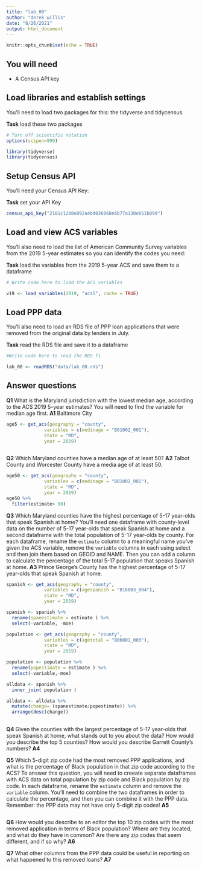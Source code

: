 ```yaml
---
title: "lab_08"
author: "derek willis"
date: "8/26/2021"
output: html_document
---
```


```r
knitr::opts_chunk$set(echo = TRUE)
```

## You will need

* A Census API key

## Load libraries and establish settings

You'll need to load two packages for this: the tidyverse and tidycensus.

**Task** load these two packages

```r
# Turn off scientific notation
options(scipen=999)

library(tidyverse)
library(tidycensus)
```

## Setup Census API

You'll need your Census API Key:

**Task** set your API Key

```r
census_api_key("2181c12b8e092a4bd036068e6b77a130eb51b099")
```

## Load and view ACS variables

You'll also need to load the list of American Community Survey variables from the 2019 5-year estimates so you can identify the codes you need:

**Task** load the variables from the 2019 5-year ACS and save them to a dataframe

```r
# Write code here to load the ACS variables

v19 <- load_variables(2019, "acs5", cache = TRUE)


```

## Load PPP data

You'll also need to load an RDS file of PPP loan applications that were removed from the original data by lenders in July.

**Task** read the RDS file and save it to a dataframe

```r
#Write code here to read the RDS fi

lab_08 <- readRDS("data/lab_08.rds")
```

## Answer questions

**Q1** What is the Maryland jurisdiction with the lowest median age, according to the ACS 2019 5-year estimates? You will need to find the variable for median age first.
**A1** Baltimore City

```r
age5 <- get_acs(geography = "county",
              variables = c(medinage = "B01002_001"),
              state = "MD",
              year = 2019)
        
```

**Q2** Which Maryland counties have a median age of at least 50?
**A2**
Talbot County and Worcester County have a media age of at least 50.
```r
age50 <- get_acs(geography = "county",
              variables = c(medinage = "B01002_001"),
              state = "MD",
              year = 2019) 
age50 %>%
  filter(estimate> 50)

```

**Q3** Which Maryland counties have the highest percentage of 5-17 year-olds that speak Spanish at home? You'll need one dataframe with county-level data on the number of 5-17 year-olds that speak Spanish at home and a second dataframe with the total population of 5-17 year-olds by county. For each dataframe, rename the `estimate` column to a meaningful name you've given the ACS variable, remove the `variable` columns in each using select and then join them based on GEOID and NAME. Then you can add a column to calculate the percentage of the total 5-17 population that speaks Spanish at home.
**A3**
Prince George's County has the highest percentage of 5-17 year-olds that speak Spanish at home.
```r
spanish <- get_acs(geography = "county",
              variables = c(agespanish = "B16003_004"),
              state = "MD",
              year = 2019)

spanish <- spanish %>%
  rename(spanestimate = estimate ) %>%
  select(-variable, -moe)

population <- get_acs(geography = "county",
              variables = c(agetotal = "B06001_003"),
              state = "MD",
              year = 2019) 

population <- population %>%
  rename(popestimate = estimate ) %>%
  select(-variable,-moe)

alldata <- spanish %>%
  inner_join( population )

alldata <- alldata %>%
  mutate(change= (spanestimate/popestimate)) %>%
  arrange(desc(change))
  

```

**Q4** Given the counties with the largest percentage of 5-17 year-olds that speak Spanish at home, what stands out to you about the data? How would you describe the top 5 counties? How would you describe Garrett County's numbers?
**A4**

**Q5** Which 5-digit zip code had the most removed PPP applications, and what is the percentage of Black population in that zip code according to the ACS? To answer this question, you will need to creeate separate dataframes with ACS data on total population by zip code and Black population by zip code. In each dataframe, rename the `estimate` column and remove the `variable` column. You'll need to combine the two dataframes in order to calculate the percentage, and then you can combine it with the PPP data. Remember: the PPP data may not have only 5-digit zip codes!
**A5**

```r
```

**Q6** How would you describe to an editor the top 10 zip codes with the most removed application in terms of Black population? Where are they located, and what do they have in common? Are there any zip codes that seem different, and if so why?
**A6**

**Q7** What other columns from the PPP data could be useful in reporting on what happened to this removed loans?
**A7**
